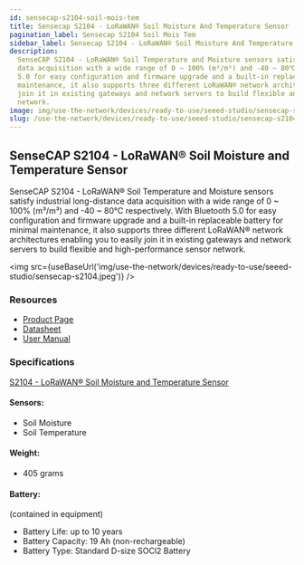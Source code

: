 ```yaml
---
id: sensecap-s2104-soil-mois-tem
title: Sensecap S2104 - LoRaWAN® Soil Moisture And Temperature Sensor
pagination_label: Sensecap S2104 Soil Mois Tem
sidebar_label: Sensecap S2104 - LoRaWAN® Soil Moisture And Temperature Sensor
description:
  SenseCAP S2104 - LoRaWAN® Soil Temperature and Moisture sensors satisfy industrial long-distance
  data acquisition with a wide range of 0 ~ 100% (m³/m³) and -40 ~ 80℃ respectively. With Bluetooth
  5.0 for easy configuration and firmware upgrade and a built-in replaceable battery for minimal
  maintenance, it also supports three different LoRaWAN® network architectures enabling you to easily
  join it in existing gateways and network servers to build flexible and high-performance sensor
  network.
image: img/use-the-network/devices/ready-to-use/seeed-studio/sensecap-s2104.jpeg
slug: /use-the-network/devices/ready-to-use/seeed-studio/sensecap-s2104-soil-mois-tem
---
```



## SenseCAP S2104 - LoRaWAN® Soil Moisture and Temperature Sensor

SenseCAP S2104 - LoRaWAN® Soil Temperature and Moisture sensors satisfy industrial long-distance data
acquisition with a wide range of 0 ~ 100% (m³/m³) and -40 ~ 80℃ respectively. With Bluetooth 5.0 for
easy configuration and firmware upgrade and a built-in replaceable battery for minimal maintenance,
it also supports three different LoRaWAN® network architectures enabling you to easily join it in
existing gateways and network servers to build flexible and high-performance sensor network.

<img
  src={useBaseUrl('img/use-the-network/devices/ready-to-use/seeed-studio/sensecap-s2104.jpeg')}
/>

### Resources

- [Product Page](https://www.seeedstudio.com/SenseCAP-S2104-LoRaWAN-Soil-Temperature-and-Moisture-Sensor-p-5357.html)
- [Datasheet](https://drive.google.com/file/d/1HfZMCDgKOhgWbJDyBI8cY4T2JVEOh9fF/view?usp=sharing)
- [User Manual](https://drive.google.com/file/d/1Jq9Nigpjzda6mw9a20I6FHBEfS25PdAA/view?usp=sharing)

### Specifications

[S2104 - LoRaWAN® Soil Moisture and Temperature Sensor](https://drive.google.com/file/d/1HfZMCDgKOhgWbJDyBI8cY4T2JVEOh9fF/view)

#### Sensors:

- Soil Moisture
- Soil Temperature

#### Weight:

- 405 grams

#### Battery:

(contained in equipment)

- Battery Life: up to 10 years
- Battery Capacity: 19 Ah (non-rechargeable)
- Battery Type: Standard D-size SOCl2 Battery
